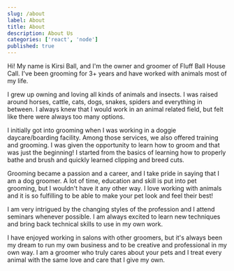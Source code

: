 ```yaml
---
slug: /about
label: About
title: About
description: About Us
categories: ['react', 'node']
published: true
---
```


Hi! My name is Kirsi Ball, and I'm the owner and groomer of
Fluff Ball House Call. I've been grooming for 3+ years and
have worked with animals most of my life.

I grew up owning and loving all kinds of animals and insects.
I was raised around horses, cattle, cats, dogs, snakes, spiders
and everything in between. I always knew that I would work in
an animal related field, but felt like there were always too
many options.

I initially got into grooming when I was working in a doggie
daycare/boarding facility. Among those services, we also
offered training and grooming. I was given the opportunity
to learn how to groom and that was just the beginning!
I started from the basics of learning how to properly bathe
and brush and quickly learned clipping and breed cuts.

Grooming became a passion and a career, and I take pride
in saying that I am a dog groomer. A lot of time, education
and skill is put into pet grooming, but I wouldn't
have it any other way. I love working with animals and it
is so fulfilling to be able to make your pet look and
feel their best!

I am very intrigued by the changing styles of the profession
and I attend seminars whenever possible. I am always
excited to learn new techniques and bring back
technical skills to use in my own work.

I have enjoyed working in salons with other groomers, but
it's always been my dream to run my own business and to be
creative and professional in my own way. I am a groomer who
truly cares about your pets and I treat every animal
with the same love and care that I give my own.
